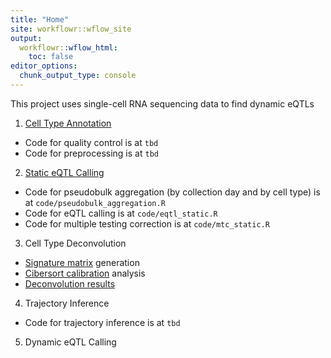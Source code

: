```yaml
---
title: "Home"
site: workflowr::wflow_site
output:
  workflowr::wflow_html:
    toc: false
editor_options:
  chunk_output_type: console
---
```


This project uses single-cell RNA sequencing data to find dynamic eQTLs 

1. [Cell Type Annotation](annotation.html)
  - Code for quality control is at `tbd`
  - Code for preprocessing is at `tbd`
2. [Static eQTL Calling](static_eqtl.html)
  - Code for pseudobulk aggregation (by collection day and by cell type) is at `code/pseudobulk_aggregation.R`
  - Code for eQTL calling is at `code/eqtl_static.R`
  - Code for multiple testing correction is at `code/mtc_static.R`
3. Cell Type Deconvolution
  - [Signature matrix](cell-deconvolution.html) generation 
  - [Cibersort calibration](cibersort-calibration.html) analysis
  - [Deconvolution results](deconvolution-results.html) 
4. Trajectory Inference
  - Code for trajectory inference is at `tbd`
5. Dynamic eQTL Calling
